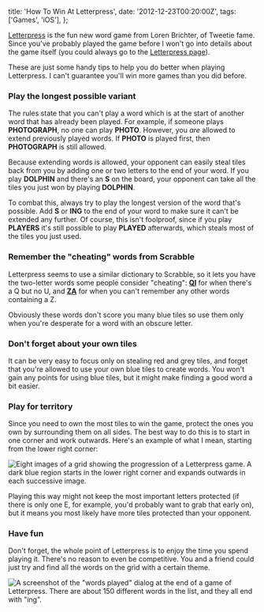   title: 'How To Win At Letterpress',
  date: '2012-12-23T00:20:00Z',
  tags: ['Games', 'iOS'],
};

[Letterpress](https://itunes.apple.com/gb/app/letterpress-word-game/id526619424?mt=8&at=10l7rn)
is the fun new word game from Loren Brichter, of Tweetie fame. Since you've
probably played the game before I won't go into details about the game itself
(you could always go to the
[Letterpress page](http://www.atebits.com/letterpress/)).

These are just some handy tips to help you do better when playing Letterpress. I
can't guarantee you'll win more games than you did before.

### Play the longest possible variant

The rules state that you can't play a word which is at the start of another word
that has already been played. For example, if someone plays **PHOTOGRAPH**, no
one can play **PHOTO**. However, you _are_ allowed to extend previously played
words. If **PHOTO** is played first, then **PHOTOGRAPH** is still allowed.

Because extending words is allowed, your opponent can easily steal tiles back
from you by adding one or two letters to the end of your word. If you play
**DOLPHIN** and there's an **S** on the board, your opponent can take all the
tiles you just won by playing **DOLPHIN**.

To combat this, always try to play the longest version of the word that's
possible. Add **S** or **ING** to the end of your word to make sure it can't be
extended any further. Of course, this isn't foolproof, since if you play
**PLAYERS** it's still possible to play **PLAYED** afterwards, which steals most
of the tiles you just used.

### Remember the "cheating" words from Scrabble

Letterpress seems to use a similar dictionary to Scrabble, so it lets you have
the two-letter words some people consider "cheating":
[**QI**](https://www.merriam-webster.com/dictionary/qi) for when there's a Q but
no U, and [**ZA**](https://www.merriam-webster.com/dictionary/za) for when you
can't remember any other words containing a Z.

Obviously these words don't score you many blue tiles so use them only when
you're desperate for a word with an obscure letter.

### Don't forget about your own tiles

It can be very easy to focus only on stealing red and grey tiles, and forget
that you're allowed to use your own blue tiles to create words. You won't gain
any points for using blue tiles, but it might make finding a good word a bit
easier.

### Play for territory

Since you need to own the most tiles to win the game, protect the ones you own
by surrounding them on all sides. The best way to do this is to start in one
corner and work outwards. Here's an example of what I mean, starting from the
lower right corner:

![Eight images of a grid showing the progression of a Letterpress game. A dark blue region starts in the lower right corner and expands outwards in each successive image.](/img/2012-12-Letterpress_Territory_Example.png)

Playing this way might not keep the most important letters protected (if there
is only one E, for example, you'd probably want to grab that early on), but it
means you most likely have more tiles protected than your opponent.

### Have fun

Don't forget, the whole point of Letterpress is to enjoy the time you spend
playing it. There's no reason to even be competitive. You and a friend could
just try and find all the words on the grid with a certain theme.

![A screenshot of the "words played" dialog at the end of a game of Letterpress. There are about 150 different words in the list, and they all end with "ing".](/img/2012-12-letterpress_ing.jpeg)
